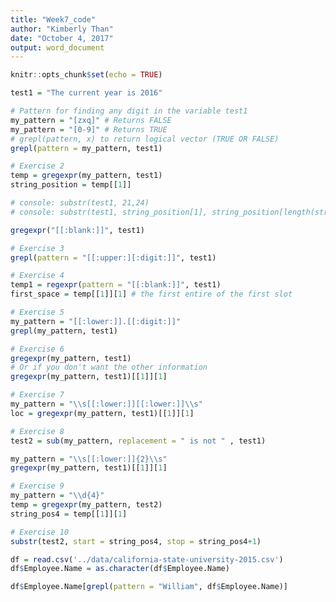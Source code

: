 ```yaml
---
title: "Week7_code"
author: "Kimberly Than"
date: "October 4, 2017"
output: word_document
---
```


```r
knitr::opts_chunk$set(echo = TRUE)
```


```r

test1 = "The current year is 2016"

# Pattern for finding any digit in the variable test1
my_pattern = "[zxq]" # Returns FALSE
my_pattern = "[0-9]" # Returns TRUE
# grepl(pattern, x) to return logical vector (TRUE OR FALSE)
grepl(pattern = my_pattern, test1)
```

```r
# Exercise 2
temp = gregexpr(my_pattern, test1)
string_position = temp[[1]]

# console: substr(test1, 21,24)
# console: substr(test1, string_position[1], string_position[length(string_position)])

gregexpr("[[:blank:]]", test1)
```

```r
# Exercise 3
grepl(pattern = "[[:upper:][:digit:]]", test1)
```

```r
# Exercise 4
temp1 = regexpr(pattern = "[[:blank:]]", test1)
first_space = temp[[1]][1] # the first entire of the first slot
```

```r
# Exercise 5
my_pattern = "[[:lower:]].[[:digit:]]"
grepl(my_pattern, test1)
```

```r
# Exercise 6
gregexpr(my_pattern, test1)
# Or if you don't want the other information 
gregexpr(my_pattern, test1)[[1]][1]
```

```r
# Exercise 7
my_pattern = "\\s[[:lower:]][[:lower:]]\\s"
loc = gregexpr(my_pattern, test1)[[1]][1]
```

```r
# Exercise 8 
test2 = sub(my_pattern, replacement = " is not " , test1)

my_pattern = "\\s[[:lower:]]{2}\\s"
gregexpr(my_pattern, test1)[[1]][1]
```

```r
# Exercise 9
my_pattern = "\\d{4}"
temp = gregexpr(my_pattern, test2)
string_pos4 = temp[[1]][1]
```

```r
# Exercise 10
substr(test2, start = string_pos4, stop = string_pos4+1)
```

```r
df = read.csv('../data/california-state-university-2015.csv')
df$Employee.Name = as.character(df$Employee.Name)

df$Employee.Name[grepl(pattern = "William", df$Employee.Name)]

```